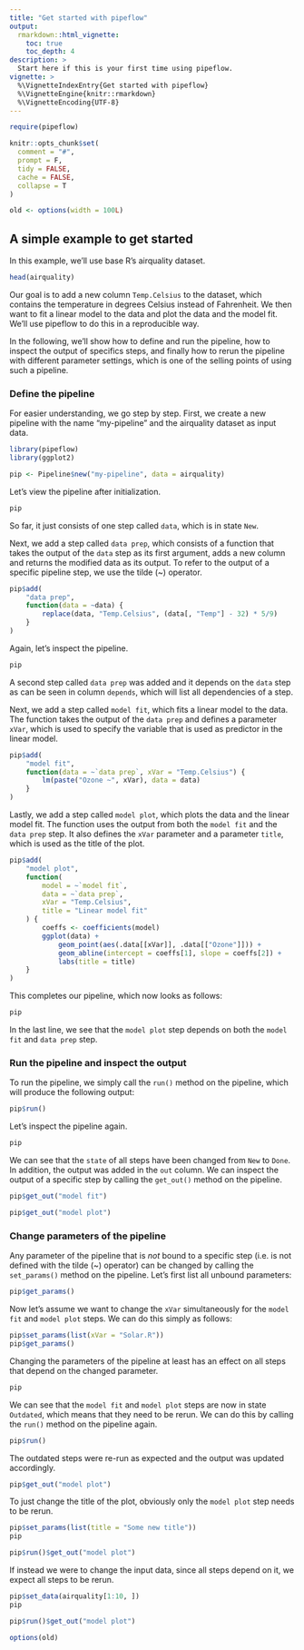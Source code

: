 ```yaml
---
title: "Get started with pipeflow"
output:
  rmarkdown::html_vignette:
    toc: true
    toc_depth: 4
description: >
  Start here if this is your first time using pipeflow.
vignette: >
  %\VignetteIndexEntry{Get started with pipeflow}
  %\VignetteEngine{knitr::rmarkdown}
  %\VignetteEncoding{UTF-8}
---
```


```r
require(pipeflow)

knitr::opts_chunk$set(
  comment = "#",
  prompt = F,
  tidy = FALSE,
  cache = FALSE,
  collapse = T
)

old <- options(width = 100L)
```

## A simple example to get started
In this example, we'll use base R's airquality dataset.

```r
head(airquality)
```

Our goal is to add a new column `Temp.Celsius` to the dataset, which contains
the temperature in degrees Celsius instead of Fahrenheit. We then want to fit
a linear model to the data and plot the data and the model fit. We'll use
pipeflow to do this in a reproducible way.

In the following, we'll show how to define and run the pipeline, how to inspect
the output of specifics steps, and finally how to rerun the pipeline with
different parameter settings, which is one of the selling points of using
such a pipeline.

### Define the pipeline

For easier understanding, we go step by step. First, we create a new pipeline
with the name "my-pipeline" and the airquality dataset as input data.

```r
library(pipeflow)
library(ggplot2)

pip <- Pipeline$new("my-pipeline", data = airquality)
```

Let's view the pipeline after initialization.
```r
pip
```

So far, it just consists of one step called `data`, which is in state `New`.

Next, we add a step called `data prep`, which consists of a function that
takes the output of the `data` step as its first argument, adds a new column
and returns the modified data as its output. To refer to the output of a
specific pipeline step, we use the tilde (~) operator.

```r
pip$add(
    "data prep",
    function(data = ~data) {
        replace(data, "Temp.Celsius", (data[, "Temp"] - 32) * 5/9)
    }
)
```


Again, let's inspect the pipeline.
```r
pip
```

A second step called `data prep` was added and it depends on the `data`
step as can be seen in column `depends`, which will list all dependencies of
a step.

Next, we add a step called `model fit`, which fits a linear model to the
data. The function takes the output of the `data prep` and defines a
parameter `xVar`, which is used to specify the variable that is used as
predictor in the linear model.

```r
pip$add(
    "model fit",
    function(data = ~`data prep`, xVar = "Temp.Celsius") {
        lm(paste("Ozone ~", xVar), data = data)
    }
)
```

Lastly, we add a step called `model plot`, which plots the data and the
linear model fit. The function uses the output from both the
`model fit` and the `data prep` step. It also defines the `xVar`
parameter and a parameter `title`, which is used as the title
of the plot.

```r
pip$add(
    "model plot",
    function(
        model = ~`model fit`,
        data = ~`data prep`,
        xVar = "Temp.Celsius",
        title = "Linear model fit"
    ) {
        coeffs <- coefficients(model)
        ggplot(data) +
            geom_point(aes(.data[[xVar]], .data[["Ozone"]])) +
            geom_abline(intercept = coeffs[1], slope = coeffs[2]) +
            labs(title = title)
    }
)
```

This completes our pipeline, which now looks as follows:
```r
pip
```

In the last line, we see that the `model plot` step depends on both
the `model fit` and `data prep` step.


### Run the pipeline and inspect the output

To run the pipeline, we simply call the `run()` method on the pipeline,
which will produce the following output:

```r
pip$run()
```

Let's inspect the pipeline again.
```r
pip
```

We can see that the `state` of all steps have been changed from `New` to `Done`.
In addition, the output was added in the `out` column. We can inspect the
output of a specific step by calling the `get_out()` method on the pipeline.

```r
pip$get_out("model fit")
```

```r
pip$get_out("model plot")
```


### Change parameters of the pipeline

Any parameter of the pipeline that is *not* bound to a specific step
(i.e. is not defined with the tilde (~) operator) can be
changed by calling the `set_params()` method on the pipeline. Let's first
list all unbound parameters:

```r
pip$get_params()
```

Now let's assume we want to change the `xVar` simultaneously for the
`model fit` and `model plot` steps. We can do this simply as follows:

```r
pip$set_params(list(xVar = "Solar.R"))
pip$get_params()
```

Changing the parameters of the pipeline at least has an effect on all
steps that depend on the changed parameter.

```r
pip
```

We can see that the `model fit` and `model plot` steps are now in state
`Outdated`, which means that they need to be rerun. We can do this by
calling the `run()` method on the pipeline again.

```r
pip$run()
```

The outdated steps were re-run as expected and the output was
updated accordingly.

```r
pip$get_out("model plot")
```

To just change the title of the plot, obviously only the `model plot` step
needs to be rerun.

```r
pip$set_params(list(title = "Some new title"))
pip
```

```r
pip$run()$get_out("model plot")
```

If instead we were to change the input data, since all steps depend on it,
we expect all steps to be rerun.

```r
pip$set_data(airquality[1:10, ])
pip
```

```r
pip$run()$get_out("model plot")
```


```r
options(old)
```
